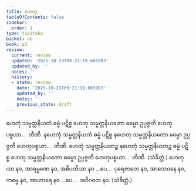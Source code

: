 ```yaml
---
title: ဟေတု
tableOfContents: false
sidebar:
  order: 1
type: tipitaka
basket: ab
book: p3
review:
  current: review
  updated: '2025-10-23T09:21:19.665903'
  updated_by: ''
  notes: ''
  history:
  - state: review
    date: '2025-10-23T09:21:19.665903'
    updated_by: ''
    notes: ''
    previous_state: draft
---
```



<ReviewStatus review={frontmatter.review} showDetails={true} />

<HypothesisAnnotation frontmatter={frontmatter} />

<DynamicBreadcrumb />

<Division number="437" book="p3" e="ch" v="39" p="295">

<Paragraph number="949" book="p3">
ဟေတုံ သမ္မတ္တနိယတံ ဓမ္မံ ပဋိစ္စ ဟေတု သမ္မတ္တနိယတော ဓမ္မော ဥပ္ပဇ္ဇတိ ဟေတုပစ္စယာ…  တီဏိ.
</Paragraph>

<Paragraph number="950" book="p3">
နဟေတုံ သမ္မတ္တနိယတံ ဓမ္မံ ပဋိစ္စ နဟေတု သမ္မတ္တနိယတော ဓမ္မော ဥပ္ပဇ္ဇတိ ဟေတုပစ္စယာ…  တီဏိ.
</Paragraph>

<Paragraph number="951" book="p3">
ဟေတုံ သမ္မတ္တနိယတဉ္စ နဟေတုံ သမ္မတ္တနိယတဉ္စ ဓမ္မံ ပဋိစ္စ ဟေတု သမ္မတ္တနိယတော ဓမ္မော ဥပ္ပဇ္ဇတိ ဟေတုပစ္စယာ…  တီဏိ. (သံခိတ္တံ.)
</Paragraph>

</Division>
<Division number="438" book="p3" e="ch" v="39" p="295">

<Paragraph number="952" book="p3">
ဟေတုယာ နဝ, အာရမ္မဏေ နဝ, အဓိပတိယာ နဝ …ပေ…  ပုရေဇာတေ နဝ, အာသေဝနေ နဝ, ကမ္မေ နဝ, အာဟာရေ နဝ …ပေ…  အဝိဂတေ နဝ. (သံခိတ္တံ.)
</Paragraph>
</Division>
